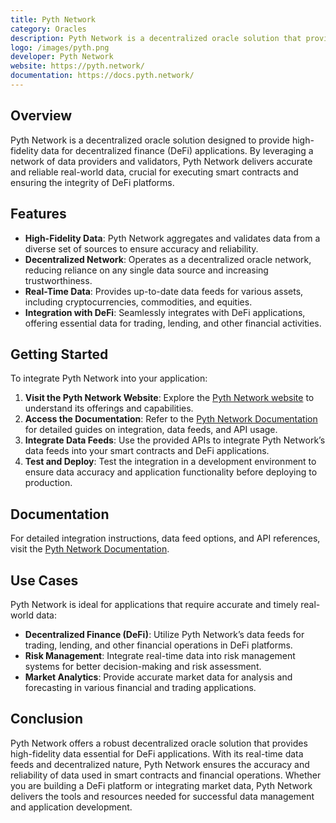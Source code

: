 ```yaml
---
title: Pyth Network
category: Oracles
description: Pyth Network is a decentralized oracle solution that provides high-fidelity data for DeFi applications.
logo: /images/pyth.png
developer: Pyth Network
website: https://pyth.network/
documentation: https://docs.pyth.network/
---
```


## Overview

Pyth Network is a decentralized oracle solution designed to provide high-fidelity data for decentralized finance (DeFi) applications. By leveraging a network of data providers and validators, Pyth Network delivers accurate and reliable real-world data, crucial for executing smart contracts and ensuring the integrity of DeFi platforms.

## Features

- **High-Fidelity Data**: Pyth Network aggregates and validates data from a diverse set of sources to ensure accuracy and reliability.
- **Decentralized Network**: Operates as a decentralized oracle network, reducing reliance on any single data source and increasing trustworthiness.
- **Real-Time Data**: Provides up-to-date data feeds for various assets, including cryptocurrencies, commodities, and equities.
- **Integration with DeFi**: Seamlessly integrates with DeFi applications, offering essential data for trading, lending, and other financial activities.

## Getting Started

To integrate Pyth Network into your application:

1. **Visit the Pyth Network Website**: Explore the [Pyth Network website](https://pyth.network/) to understand its offerings and capabilities.
2. **Access the Documentation**: Refer to the [Pyth Network Documentation](https://docs.pyth.network/) for detailed guides on integration, data feeds, and API usage.
3. **Integrate Data Feeds**: Use the provided APIs to integrate Pyth Network’s data feeds into your smart contracts and DeFi applications.
4. **Test and Deploy**: Test the integration in a development environment to ensure data accuracy and application functionality before deploying to production.

## Documentation

For detailed integration instructions, data feed options, and API references, visit the [Pyth Network Documentation](https://docs.pyth.network/).

## Use Cases

Pyth Network is ideal for applications that require accurate and timely real-world data:

- **Decentralized Finance (DeFi)**: Utilize Pyth Network’s data feeds for trading, lending, and other financial operations in DeFi platforms.
- **Risk Management**: Integrate real-time data into risk management systems for better decision-making and risk assessment.
- **Market Analytics**: Provide accurate market data for analysis and forecasting in various financial and trading applications.

## Conclusion

Pyth Network offers a robust decentralized oracle solution that provides high-fidelity data essential for DeFi applications. With its real-time data feeds and decentralized nature, Pyth Network ensures the accuracy and reliability of data used in smart contracts and financial operations. Whether you are building a DeFi platform or integrating market data, Pyth Network delivers the tools and resources needed for successful data management and application development.

